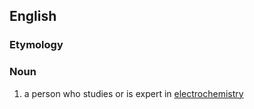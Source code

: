 ==English==

===Etymology===
{{back-form|electrochemistry|lang=en}}

===Noun===
{{en-noun}}

# a person who studies or is expert in [[electrochemistry]]